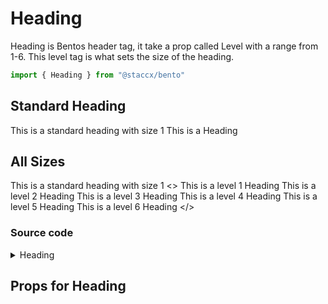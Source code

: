 
<Meta title="Components|Text/Heading" component={Heading}/>

# Heading
Heading is Bentos header tag, it take a prop called Level with a range from 1-6.
This level tag is what sets the size of the heading.

```javascript
import { Heading } from "@staccx/bento"
```

## Standard Heading
This is a standard heading with size 1
<Preview>
  <Story name="Standard">
   <Heading level={1}>This is a Heading</Heading>
  </Story>
</Preview>


## All Sizes
This is a standard heading with size 1
<Preview>
  <Story name="All">
  <>
   <Heading level={1}>This is a level 1 Heading</Heading>
   <Heading level={2}>This is a level 2 Heading</Heading>
   <Heading level={3}>This is a level 3 Heading</Heading>
   <Heading level={4}>This is a level 4 Heading</Heading>
   <Heading level={5}>This is a level 5 Heading</Heading>
   <Heading level={6}>This is a level 6 Heading</Heading>
   </>
  </Story>
</Preview>

### Source code
<details><summary>Heading</summary>
<p>

```bash
import React from "react"
import PropTypes from "prop-types"
import styled, { css } from "styled-components"
import {
  font,
  fontFamily,
  applyVariants,
  commonPropTypes
} from "../../../theming"
import themeProps from "./Headling.themeProps"
import { componentCreateFactory } from "../../../theming/utils/createVariantsFunctionFactory"

const Heading = ({ level, children, className, ...restProps }) => {
  switch (level) {
    case "h1":
    case "H1":
    case "1":
    case 1:
      return (
        <HeadingH1 level={1} className={className} {...restProps}>
          {children}
        </HeadingH1>
      )

    case "h2":
    case "H2":
    case "2":
    case 2:
      return (
        <HeadingH2 level={2} className={className} {...restProps}>
          {children}
        </HeadingH2>
      )

    case "h3":
    case "H3":
    case "3":
    case 3:
      return (
        <HeadingH3 level={3} className={className} {...restProps}>
          {children}
        </HeadingH3>
      )

    case "h4":
    case "H4":
    case "4":
    case 4:
      return (
        <HeadingH4 level={4} className={className} {...restProps}>
          {children}
        </HeadingH4>
      )

    case "h5":
    case "H5":
    case "5":
    case 5:
      return (
        <HeadingH5 level={5} className={className} {...restProps}>
          {children}
        </HeadingH5>
      )

    case "h6":
    case "H6":
    case "6":
    case 6:
      return (
        <HeadingH6 level={6} className={className} {...restProps}>
          {children}
        </HeadingH6>
      )

    default:
      return (
        <HeadingH1 level={1} className={className} {...restProps}>
          {children}
        </HeadingH1>
      ) // 👈 we always have to return something
  }
}

export const HeadingsStyle = css`
  font-family: ${fontFamily.heading};
  ${applyVariants(themeProps.heading)};
`

const HeadingH1 = styled.h1`
  font-size: ${font.h1};
  ${HeadingsStyle};
`

const HeadingH2 = styled.h2`
  font-size: ${font.h2};
  ${HeadingsStyle};
`

const HeadingH3 = styled.h3`
  font-size: ${font.h3};
  ${HeadingsStyle};
`

const HeadingH4 = styled.h4`
  font-size: ${font.h4};
  ${HeadingsStyle};
`

const HeadingH5 = styled.h5`
  font-size: ${font.h5};
  ${HeadingsStyle};
`

const HeadingH6 = styled.h6`
  font-size: ${font.h6};
  ${HeadingsStyle};
`

Heading.defaultProps = {
  level: "h1",
  className: null
}

Heading.propTypes = {
  children: commonPropTypes.children.isRequired,
  /**
   * The level prop determines the size of the heading, default is set to level 1 or h1
   */
  level: PropTypes.oneOfType([PropTypes.string, PropTypes.number]),
  className: PropTypes.string
}
Heading.themeProps = themeProps
Heading.createVariants = componentCreateFactory(Heading)

export default Heading

```

</p>
</details>

## Props for Heading
<Props of={Heading} />
